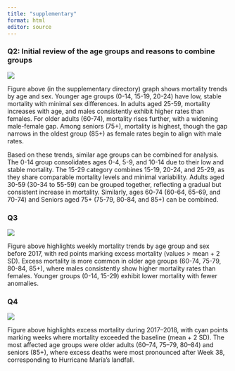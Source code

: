 ```yaml
---
title: "supplementary"
format: html
editor: source
---
```


### Q2: Initial review of the age groups and reasons to combine groups

![](Q2_Weekly_Mortality.png){#fig-pop-trends}

Figure above (in the supplementary directory) graph shows mortality trends by age and sex. Younger age groups (0-14, 15-19, 20-24) have low, stable mortality with minimal sex differences. In adults aged 25-59, mortality increases with age, and males consistently exhibit higher rates than females. For older adults (60-74), mortality rises further, with a widening male-female gap. Among seniors (75+), mortality is highest, though the gap narrows in the oldest group (85+) as female rates begin to align with male rates.

Based on these trends, similar age groups can be combined for analysis. The 0-14 group consolidates ages 0-4, 5-9, and 10-14 due to their low and stable mortality. The 15-29 category combines 15-19, 20-24, and 25-29, as they share comparable mortality levels and minimal variability. Adults aged 30-59 (30-34 to 55-59) can be grouped together, reflecting a gradual but consistent increase in mortality. Similarly, ages 60-74 (60-64, 65-69, and 70-74) and Seniors aged 75+ (75-79, 80-84, and 85+) can be combined.

### Q3
![](Q3_Weekly_Mortality.png){#fig-pop-trends}

Figure above highlights weekly mortality trends by age group and sex before 2017, with red points marking excess mortality (values > mean + 2 SD).  Excess mortality is more common in older age groups (60-74, 75-79, 80-84, 85+), where males consistently show higher mortality rates than females. Younger groups (0-14, 15-29) exhibit lower mortality with fewer anomalies.


### Q4

![](Q4_Weekly_Mortality.png){#fig-pop-trends}

Figure above highlights excess mortality during 2017–2018, with cyan points marking weeks where mortality exceeded the baseline (mean + 2 SD). The most affected age groups were older adults (60–74, 75–79, 80–84) and seniors (85+), where excess deaths were most pronounced after Week 38, corresponding to Hurricane María’s landfall.